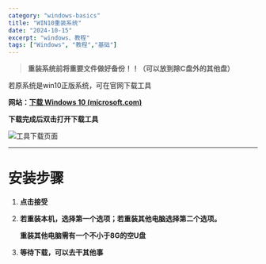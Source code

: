 ```yaml
---
category: "windows-basics"
title: "WIN10重装系统"
date: "2024-10-15"
excerpt: "windows、教程"
tags: ["Windows", "教程","基础"]
---
```



> **重装系统前将重要文件做好备份！！（可以放到除C盘外的其他盘）**

若原系统是win10正版系统，可在官网下载工具

**网站：[下载 Windows 10 (microsoft.com)](https://www.microsoft.com/zh-cn/software-download/windows10)**

**下载完成后双击打开下载工具**

![工具下载页面](/src/content/WINDOWS_USE_Sub/WIN10重装系统/Untitled.png)



---
# 安装步骤

1. **点击接受**
    <CenteredImage src="/src/content/WINDOWS_USE_Sub/WIN10重装系统/Untitled%201.png" />
2. **若重装本机，选择第一个选项；若重装其他电脑选择第二个选项。**
    
    **重装其他电脑需有一个不小于8G的空U盘**
    
<CenteredImage src="/src/content/WINDOWS_USE_Sub/WIN10重装系统/Untitled%202.png" />


3. **等待下载，可以去干其他事**
<CenteredImage src="/src/content/WINDOWS_USE_Sub/WIN10重装系统/Untitled%203.png" />